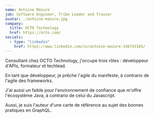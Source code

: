 ```yaml
---
name: Antoine Mazure
job: Software Engineer, Tribe Leader and Trainer
avatar: ./antoine-mazure.jpg
company:
  title: OCTO Technology
  href: https://octo.com/
socials:
  - type: "linkedin"
    href: https://www.linkedin.com/in/antoine-mazure-336743185/
---
```


Consultant chez OCTO Technology, j'occupe trois rôles : développeur d'APIs, formateur et techlead.

En tant que développeur, je prêche l'agile du manifeste, à contrario de l'agile des frameworks.

J'ai aussi un faible pour l'environnement de confiance que m'offre l'écosystème Java, à contrario de celui du Javascript.

Aussi, je suis l'auteur d'une carte de référence au sujet des bonnes pratiques en GraphQL.
